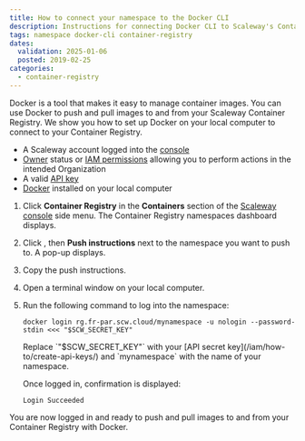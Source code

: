 ```yaml
---
title: How to connect your namespace to the Docker CLI
description: Instructions for connecting Docker CLI to Scaleway's Container Registry.
tags: namespace docker-cli container-registry
dates:
  validation: 2025-01-06
  posted: 2019-02-25
categories:
  - container-registry
---
```



Docker is a tool that makes it easy to manage container images. You can use Docker to push and pull images to and from your Scaleway Container Registry. We show you how to set up Docker on your local computer to connect to your Container Registry.

<Requirements />

- A Scaleway account logged into the [console](https://console.scaleway.com)
- [Owner](/iam/concepts/#owner) status or [IAM permissions](/iam/concepts/#permission) allowing you to perform actions in the intended Organization
- A valid [API key](/iam/how-to/create-api-keys/)
- [Docker](https://www.docker.com/) installed on your local computer


1. Click **Container Registry** in the **Containers** section of the [Scaleway console](https://console.scaleway.com) side menu. The Container Registry namespaces dashboard displays.
2. Click <Icon name="more" />, then **Push instructions** next to the namespace you want to push to. A pop-up displays.
3. Copy the push instructions.
4. Open a terminal window on your local computer.
5. Run the following command to log into the namespace:
    ```
    docker login rg.fr-par.scw.cloud/mynamespace -u nologin --password-stdin <<< "$SCW_SECRET_KEY"
    ```
    <Message type="important">
      Replace `"$SCW_SECRET_KEY"` with your [API secret key](/iam/how-to/create-api-keys/) and `mynamespace` with the name of your namespace.
    </Message>

    Once logged in, confirmation is displayed:

    ```
    Login Succeeded
    ```

You are now logged in and ready to push and pull images to and from your Container Registry with Docker.


